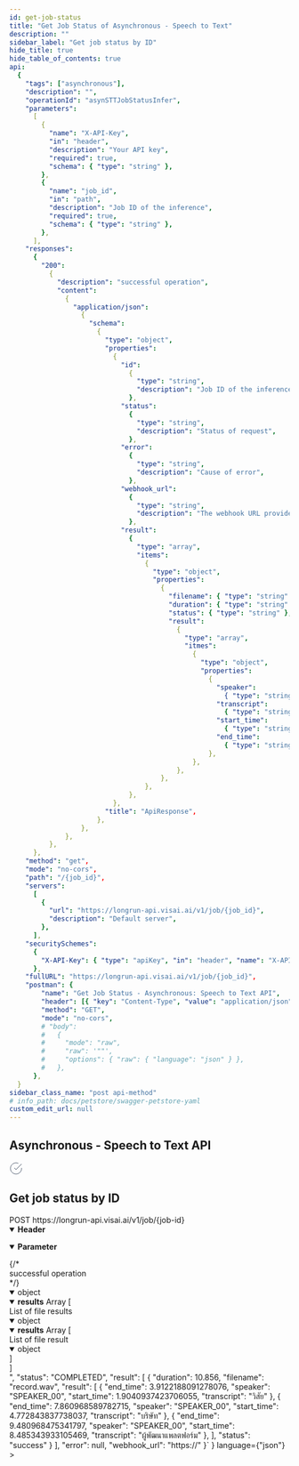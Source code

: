 ```yaml
---
id: get-job-status
title: "Get Job Status of Asynchronous - Speech to Text"
description: ""
sidebar_label: "Get job status by ID"
hide_title: true
hide_table_of_contents: true
api:
  {
    "tags": ["asynchronous"],
    "description": "",
    "operationId": "asynSTTJobStatusInfer",
    "parameters":
      [
        {
          "name": "X-API-Key",
          "in": "header",
          "description": "Your API key",
          "required": true,
          "schema": { "type": "string" },
        },
        {
          "name": "job_id",
          "in": "path",
          "description": "Job ID of the inference",
          "required": true,
          "schema": { "type": "string" },
        },
      ],
    "responses":
      {
        "200":
          {
            "description": "successful operation",
            "content":
              {
                "application/json":
                  {
                    "schema":
                      {
                        "type": "object",
                        "properties":
                          {
                            "id":
                              {
                                "type": "string",
                                "description": "Job ID of the inference",
                              },
                            "status":
                              {
                                "type": "string",
                                "description": "Status of request",
                              },
                            "error":
                              {
                                "type": "string",
                                "description": "Cause of error",
                              },
                            "webhook_url":
                              {
                                "type": "string",
                                "description": "The webhook URL provided by the user in the request.",
                              },
                            "result":
                              {
                                "type": "array",
                                "items":
                                  {
                                    "type": "object",
                                    "properties":
                                      {
                                        "filename": { "type": "string" },
                                        "duration": { "type": "string" },
                                        "status": { "type": "string" },
                                        "result":
                                          {
                                            "type": "array",
                                            "itmes":
                                              {
                                                "type": "object",
                                                "properties":
                                                  {
                                                    "speaker":
                                                      { "type": "string" },
                                                    "transcript":
                                                      { "type": "string" },
                                                    "start_time":
                                                      { "type": "string" },
                                                    "end_time":
                                                      { "type": "string" },
                                                  },
                                              },
                                          },
                                      },
                                  },
                              },
                          },
                        "title": "ApiResponse",
                      },
                  },
              },
          },
      },
    "method": "get",
    "mode": "no-cors",
    "path": "/{job_id}",
    "servers":
      [
        {
          "url": "https://longrun-api.visai.ai/v1/job/{job_id}",
          "description": "Default server",
        },
      ],
    "securitySchemes":
      {
        "X-API-Key": { "type": "apiKey", "in": "header", "name": "X-API-Key" },
      },
    "fullURL": "https://longrun-api.visai.ai/v1/job/{job_id}",
    "postman": {
        "name": "Get Job Status - Asynchronous: Speech to Text API",
        "header": [{ "key": "Content-Type", "value": "application/json" }],
        "method": "GET",
        "mode": "no-cors",
        # "body":
        #   {
        #     "mode": "raw",
        #     "raw": '""',
        #     "options": { "raw": { "language": "json" } },
        #   },
      },
  }
sidebar_class_name: "post api-method"
# info_path: docs/petstore/swagger-petstore-yaml
custom_edit_url: null
---
```



## Asynchronous - Speech to Text API

<div
  style={{
    display: "flex",
    alignItems: "center",
    gap: "0.5rem",
    marginBottom: "1rem",
  }}
>
  <svg
    width="24"
    height="24"
    viewBox="0 0 24 24"
    fill="none"
    xmlns="http://www.w3.org/2000/svg"
  >
    <path
      d="M22 11.0857V12.0057C21.9988 14.1621 21.3005 16.2604 20.0093 17.9875C18.7182 19.7147 16.9033 20.9782 14.8354 21.5896C12.7674 22.201 10.5573 22.1276 8.53447 21.3803C6.51168 20.633 4.78465 19.2518 3.61096 17.4428C2.43727 15.6338 1.87979 13.4938 2.02168 11.342C2.16356 9.19029 2.99721 7.14205 4.39828 5.5028C5.79935 3.86354 7.69279 2.72111 9.79619 2.24587C11.8996 1.77063 14.1003 1.98806 16.07 2.86572M22 4L12 14.01L9 11.01"
      stroke="#475467"
      strokeWidth="2"
      strokeLinecap="round"
      strokeLinejoin="round"
    />
  </svg>
  <h2 style={{ marginBottom: "0" }}>Get job status by ID</h2>
</div>

<div className="custom-url-container">
  <span className="custom-method">POST</span>
  <span className="custom-url">https://longrun-api.visai.ai/v1/job/&#123;job-id&#125;</span>
</div>
<details style={{ marginBottom: "1rem" }} data-collapsed={false} open={true}>
  <summary style={{}}>
    <strong>Header</strong>
  </summary>
  <div>
    <ul>
      <ParamsItem
        className={"paramsItem"}
        param={{
          name: "X-API-Key",
          in: "header",
          description: "Your API key",
          required: true,
          schema: { type: "string" },
        }}
      ></ParamsItem>
    </ul>
  </div>
</details>
<details style={{ marginBottom: "1rem" }} data-collapsed={false} open={true}>
  <summary style={{}}>
    <strong>Parameter</strong>
  </summary>
  <div>
    <ul>
      <ParamsItem
        className={"paramsItem"}
        param={{
          name: "job_id",
          in: "path",
          description: "Your job ID",
          required: true,
          schema: { type: "string" },
        }}
      ></ParamsItem>
    </ul>
  </div>
</details>
<div>
  <ApiTabs>
    <TabItem label={"200"} value={"200"}>
      {/* <div>successful operation</div> */}
      <div>
        <MimeTabs schemaType={"response"}>
          <TabItem label={"application/json"} value={"application/json"}>
            <SchemaTabs>
              <TabItem label={"Schema"} value={"Schema"}>
                 <details style={{}} data-collapsed={false} open={true}>
                  <summary style={{}}>
                    <span style={{ opacity: "0.6" }}> object</span>
                  </summary>
                  <div style={{ marginLeft: "1rem" }}>
                   <SchemaItem
                      collapsible={false}
                      name={"id"}
                      required={false}
                      schemaName={"string"}
                      schema={{
                        description: "ID of the inference job",
                        title: "id",
                      }}
                    ></SchemaItem>
                    <SchemaItem
                      collapsible={false}
                      name={"status"}
                      required={false}
                      schemaName={"string"}
                      qualifierMessage={
                        "`COMPLETED` | `FAILED` | `QUEUE` | `PROCESS`"
                      }
                      schema={{
                        description: "Status of request",
                        title: "status",
                      }}
                    ></SchemaItem>
                    <SchemaItem
                      collapsible={false}
                      name={"error"}
                      required={false}
                      schemaName={"string"}
                      qualifierMessage={
                        "`null` | `Timeout` | `Bad Inference`"
                      }
                      schema={{
                        description: "Reason of error",
                        title: "error",
                      }}
                    ></SchemaItem>
                    <SchemaItem
                      collapsible={false}
                      name={"webhook_url"}
                      required={false}
                      schemaName={"string"}
                      schema={{
                        description: "The webhook URL provided by the user in the request.",
                        title: "webhook_url",
                      }}
                    ></SchemaItem>
                    <SchemaItem
                      collapsible={false}
                      className={"schemaItem"}
                    >
                      <details style={{}} data-collapsed={false} open={true}>
                        <summary style={{}}>
                          <strong>results</strong>
                          <span style={{ opacity: "0.6" }}> Array [</span>
                        </summary>
                        <div style={{ marginLeft: "1rem" }}>
                          <div>List of file results</div>
                           <SchemaItem
                            collapsible={false}
                            className={"schemaItem"}
                          >
                            <details style={{}} data-collapsed={false} open={true}>
                              <summary style={{}}>
                                <span style={{ opacity: "0.6" }}> object</span>
                              </summary>
                              <div style={{ marginLeft: "1rem" }}>
                                <SchemaItem
                                  collapsible={false}
                                  name={"duration"}
                                  required={false}
                                  schemaName={"string"}
                                  qualifierMessage={undefined}
                                  schema={{
                                    type: "string",
                                    description: "Duration of the file",
                                  }}
                                ></SchemaItem>
                                <SchemaItem
                                  collapsible={false}
                                  name={"filename"}
                                  required={false}
                                  schemaName={"string"}
                                  qualifierMessage={undefined}
                                  schema={{
                                    type: "string",
                                    description: "Name of the file",
                                  }}
                                ></SchemaItem>
                                <SchemaItem
                                  collapsible={false}
                                  name={"status"}
                                  required={false}
                                  schemaName={"string"}
                                  qualifierMessage={
                                    "`success` | `failed`"
                                  }
                                  schema={{
                                    description: "Inference status of the file",
                                    title: "status",
                                  }}
                                ></SchemaItem>
                                <SchemaItem
                                  collapsible={false}
                                  className={"schemaItem"}
                                >
                                  <details style={{}} data-collapsed={false} open={true}>
                                    <summary style={{}}>
                                      <strong>results</strong>
                                      <span style={{ opacity: "0.6" }}> Array [</span>
                                    </summary>
                                    <div style={{ marginLeft: "1rem" }}>
                                      <div>List of file result</div>
                                      <SchemaItem
                                        collapsible={false}
                                        className={"schemaItem"}
                                      >
                                        <details style={{}} data-collapsed={false} open={true}>
                                          <summary style={{}}>
                                            <span style={{ opacity: "0.6" }}> object</span>
                                          </summary>
                                          <div style={{ marginLeft: "1rem" }}>
                                            <SchemaItem
                                              collapsible={false}
                                              name={"start_time"}
                                              required={false}
                                              schemaName={"string"}
                                              qualifierMessage={undefined}
                                              schema={{
                                                type: "string",
                                                description: "Start time in `HH:mm:ss.sss` format",
                                              }}
                                            ></SchemaItem>
                                            <SchemaItem
                                              collapsible={false}
                                              name={"end_time"}
                                              required={false}
                                              schemaName={"string"}
                                              qualifierMessage={undefined}
                                              schema={{
                                                type: "string",
                                                description: "Start time in `HH:mm:ss.sss` format",
                                              }}
                                            ></SchemaItem>
                                            <SchemaItem
                                              collapsible={false}
                                              name={"speaker"}
                                              required={false}
                                              schemaName={"string"}
                                              qualifierMessage={undefined}
                                              schema={{
                                                type: "string",
                                                description: "Speaker in `SPEAKER_{number}` format",
                                              }}
                                            ></SchemaItem>
                                            <SchemaItem
                                              collapsible={false}
                                              name={"transcript"}
                                              required={false}
                                              schemaName={"string"}
                                              qualifierMessage={undefined}
                                              schema={{
                                                type: "string",
                                                description: "The transcribed text",
                                              }}
                                            ></SchemaItem>
                                          </div>
                                        </details>
                                      </SchemaItem>
                                    </div>
                                    <div
                                      style={{
                                        fontSize: "var(--ifm-code-font-size)",
                                        opacity: "0.6",
                                        marginLeft: "-.5rem",
                                      }}
                                    >
                                      ]
                                    </div>
                                  </details>
                                </SchemaItem>
                              </div>
                            </details>
                          </SchemaItem>
                        </div>
                        <div
                          style={{
                            fontSize: "var(--ifm-code-font-size)",
                            opacity: "0.6",
                            marginLeft: "-.5rem",
                          }}
                        >
                          ]
                        </div>
                      </details>
                    </SchemaItem>
                  </div>
                </details>
              </TabItem>
              <TabItem
                label={"Example (from schema)"}
                value={"Example (from schema)"}
              >
                <ResponseSamples
                  responseExample={
                    `{
    "id": "<job-id>",
    "status": "COMPLETED",
    "result": [
        {
            "duration": 10.856,
            "filename": "record.wav",
            "result": [
                {
                    "end_time": 3.9122188091278076,
                    "speaker": "SPEAKER_00",
                    "start_time": 1.9040937423706055,
                    "transcript": "วิสัย"
                },
                {
                    "end_time": 7.860968589782715,
                    "speaker": "SPEAKER_00",
                    "start_time": 4.772843837738037,
                    "transcript": "บริษัท"
                },
                {
                    "end_time": 9.480968475341797,
                    "speaker": "SPEAKER_00",
                    "start_time": 8.485343933105469,
                    "transcript": "ผู้พัฒนาแพลตฟอร์ม"
                },
            ],
            "status": "success"
        }
    ],
    "error": null,
    "webhook_url": "https://<your-webhook-url>"
}`
                  }
                  language={"json"}
                ></ResponseSamples>
              </TabItem>
            </SchemaTabs>
          </TabItem>
        </MimeTabs>
      </div>
    </TabItem>

  </ApiTabs>
</div>
